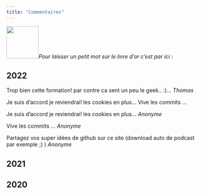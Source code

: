 ```yaml
---
title: "Commentaires"
---
```


![](data/livre.png){width="84"}*Pour laisser un petit mot sur le livre d'or c'est par ici :*

::: {.callout-note icon="false"}
## 2022

Trop bien cette formation! par contre ca sent un peu le geek.. :)... *Thomas*

Je suis d'accord je reviendrai! les cookies en plus... Vive les commits ...

Je suis d'accord je reviendrai! les cookies en plus... *Anonyme*

Vive les commits ... *Anonyme*

Partagez vos super idées de github sur ce site (download auto de podcast par exemple ;) ) *Anonyme*
:::

::: {.callout-note icon="false"}
## 2021
:::

::: {.callout-note icon="false"}
## 2020
:::
